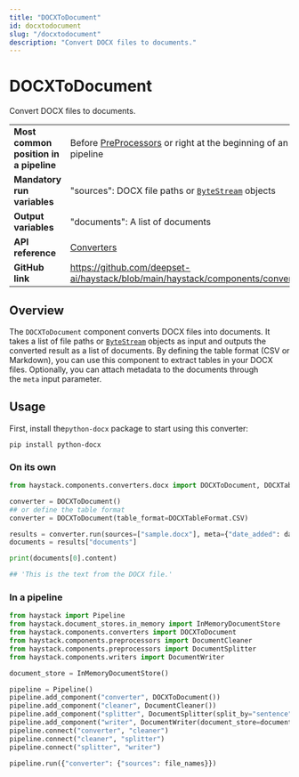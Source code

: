 ```yaml
---
title: "DOCXToDocument"
id: docxtodocument
slug: "/docxtodocument"
description: "Convert DOCX files to documents."
---
```


# DOCXToDocument

Convert DOCX files to documents.

|  |  |
| --- | --- |
| **Most common position in a pipeline** | Before [PreProcessors](../preprocessors.mdx)  or right at the beginning of an indexing pipeline |
| **Mandatory run variables**            | "sources": DOCX file paths or [`ByteStream`](../../concepts/data-classes.mdx#bytestresm)  objects           |
| **Output variables**                   | "documents": A list of documents                                                               |
| **API reference**                      | [Converters](/reference/converters-api)                                                               |
| **GitHub link**                        | https://github.com/deepset-ai/haystack/blob/main/haystack/components/converters/docx.py      |

## Overview

The `DOCXToDocument` component converts DOCX files into documents. It takes a list of file paths or [`ByteStream`](../../concepts/data-classes.mdx#bytestresm) objects as input and outputs the converted result as a list of documents. By defining the table format (CSV or Markdown), you can use this component to extract tables in your DOCX files. Optionally, you can attach metadata to the documents through the `meta` input parameter.

## Usage

First, install the`python-docx` package to start using this converter:

```shell
pip install python-docx
```

### On its own

```python
from haystack.components.converters.docx import DOCXToDocument, DOCXTableFormat

converter = DOCXToDocument()
## or define the table format
converter = DOCXToDocument(table_format=DOCXTableFormat.CSV)

results = converter.run(sources=["sample.docx"], meta={"date_added": datetime.now().isoformat()})
documents = results["documents"]

print(documents[0].content)

## 'This is the text from the DOCX file.'
```

### In a pipeline

```python
from haystack import Pipeline
from haystack.document_stores.in_memory import InMemoryDocumentStore
from haystack.components.converters import DOCXToDocument
from haystack.components.preprocessors import DocumentCleaner
from haystack.components.preprocessors import DocumentSplitter
from haystack.components.writers import DocumentWriter

document_store = InMemoryDocumentStore()

pipeline = Pipeline()
pipeline.add_component("converter", DOCXToDocument())
pipeline.add_component("cleaner", DocumentCleaner())
pipeline.add_component("splitter", DocumentSplitter(split_by="sentence", split_length=5))
pipeline.add_component("writer", DocumentWriter(document_store=document_store))
pipeline.connect("converter", "cleaner")
pipeline.connect("cleaner", "splitter")
pipeline.connect("splitter", "writer")

pipeline.run({"converter": {"sources": file_names}})
```